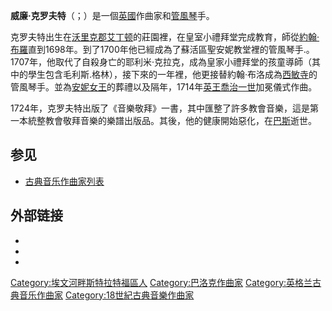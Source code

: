 {{Infobox classical
| 中文名       = 克罗夫特
| 画像         = William Croft.jpg
| 附注         =      
| 原文名       = William Croft        
| 国别         = 英国    
| 出生日期     = {{birth date|1678|12|30}}
| 出生地       = 沃里克郡艾丁顿
| 逝世日期     = {{death date and age|1727|8|14|1678|12|30}}
| 逝世地       = 巴斯
| 所属时期     = 巴洛克
| 所属乐派     =  
| 擅长作品类型 = 键盘乐，宗教音乐
| 代表作       = 十余部键盘组曲，赞美诗集《音乐敬拜》
| 师从         = [[約翰·布羅|約翰·布羅]]
| 学生         = 
| 官方网站     = 
}}

'''威廉·克罗夫特'''（{{lang-en|William Croft}}；{{bd|1678年|12月30日|1727年|8月14日|catIdx=C}}）是一個[[英國|英國]]作曲家和[[管風琴|管風琴]]手。

克罗夫特出生在[[沃里克郡|沃里克郡]][[艾丁顿|艾丁顿]]的莊園裡，在皇室小禮拜堂完成教育，師從[[約翰·布羅|約翰·布羅]]直到1698年。到了1700年他已經成為了蘇活區聖安妮教堂裡的管風琴手.。1707年，他取代了自殺身亡的耶利米·克拉克，成為皇家小禮拜堂的孩童導師（其中的學生包含毛利斯.格林），接下來的一年裡，他更接替約翰·布洛成為[[西敏寺|西敏寺]]的管風琴手。並為[[安妮女王|安妮女王]]的葬禮以及隔年，1714年[[英王喬治一世|英王喬治一世]]加冕儀式作曲。

1724年，克罗夫特出版了《音樂敬拜》一書，其中匯整了許多教會音樂，這是第一本統整教會敬拜音樂的樂譜出版品。其後，他的健康開始惡化，在[[巴斯|巴斯]]逝世。

== 参见 ==
{{Portal box|古典音樂}}
* [[古典音乐作曲家列表|古典音乐作曲家列表]]

==外部链接==
{{Commons category}}
* {{ChoralWiki}}
* {{IMSLP|id=Croft, William}}
* {{Internet Archive author |sname=William Croft}}

{{Authority control}}

{{DEFAULTSORT:Croft, William}}
[[Category:埃文河畔斯特拉特福區人|Category:埃文河畔斯特拉特福區人]]
[[Category:巴洛克作曲家|Category:巴洛克作曲家]]
[[Category:英格兰古典音乐作曲家|Category:英格兰古典音乐作曲家]]
[[Category:18世紀古典音樂作曲家|Category:18世紀古典音樂作曲家]]